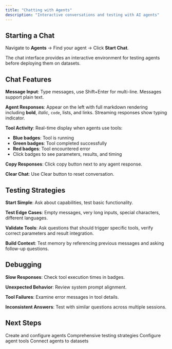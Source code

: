 ```yaml
---
title: "Chatting with Agents"
description: "Interactive conversations and testing with AI agents"
---
```


## Starting a Chat

Navigate to **Agents** → Find your agent → Click **Start Chat**.

The chat interface provides an interactive environment for testing agents before deploying them on datasets.

## Chat Features

**Message Input**: Type messages, use Shift+Enter for multi-line. Messages support plain text.

**Agent Responses**: Appear on the left with full markdown rendering including **bold**, _italic_, `code`, lists, and links. Streaming responses show typing indicator.

**Tool Activity**: Real-time display when agents use tools:

- **Blue badges**: Tool is running
- **Green badges**: Tool completed successfully
- **Red badges**: Tool encountered error
- Click badges to see parameters, results, and timing

**Copy Responses**: Click copy button next to any agent response.

**Clear Chat**: Use Clear button to reset conversation.

## Testing Strategies

**Start Simple**: Ask about capabilities, test basic functionality.

**Test Edge Cases**: Empty messages, very long inputs, special characters, different languages.

**Validate Tools**: Ask questions that should trigger specific tools, verify correct parameters and result integration.

**Build Context**: Test memory by referencing previous messages and asking follow-up questions.

## Debugging

**Slow Responses**: Check tool execution times in badges.

**Unexpected Behavior**: Review system prompt alignment.

**Tool Failures**: Examine error messages in tool details.

**Inconsistent Answers**: Test with similar questions across multiple sessions.

## Next Steps

<CardGroup cols={2}>
  <Card title="Create Agents" icon="plus" href="/guides/agents/creating-agents">
    Create and configure agents
  </Card>
  <Card title="Test Agents" icon="flask" href="/guides/agents/testing-agents">
    Comprehensive testing strategies
  </Card>
  <Card
    title="Tool Management"
    icon="wrench"
    href="/guides/agents/managing-tools"
  >
    Configure agent tools
  </Card>
  <Card
    title="Deploy to Datasets"
    icon="database"
    href="/guides/datasets/managing-columns"
  >
    Connect agents to datasets
  </Card>
</CardGroup>
